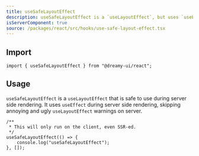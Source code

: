 ```yaml
---
title: useSafeLayoutEffect
description: useSafeLayoutEffect is a `useLayoutEffect`, but uses `useEffect` during server side rendering.
isServerComponent: true
source: /packages/react/src/hooks/use-safe-layout-effect.tsx
---
```


## Import

```tsx
import { useSafeLayoutEffect } from "@dreamy-ui/react";
```

## Usage

`useSafeLayoutEffect` is a `useLayoutEffect` that is safe to use during server side rendering. It uses `useEffect` during server side rendering, skipping annoying and ugly `useLayoutEffect` warnings on server.

```tsx
/**
 * This will only run on the client, even SSR-ed.
 */
useSafeLayoutEffect(() => {
    console.log("useSafeLayoutEffect");
}, []);
```